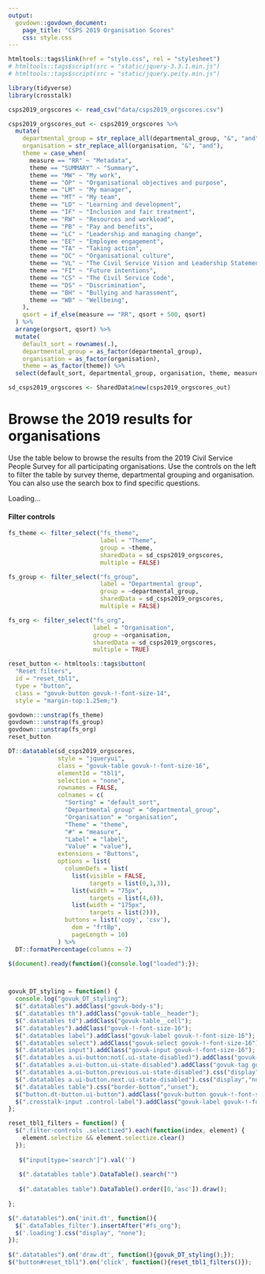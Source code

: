 ```yaml
---
output:
  govdown::govdown_document:
    page_title: "CSPS 2019 Organisation Scores"
    css: style.css
---
```


``` r
htmltools::tags$link(href = "style.css", rel = "stylesheet")
# htmltools::tags$script(src = "static/jquery-3.3.1.min.js")
# htmltools::tags$script(src = "static/jquery.peity.min.js")

```

``` r
library(tidyverse)
library(crosstalk)

csps2019_orgscores <- read_csv("data/csps2019_orgscores.csv")

csps2019_orgscores_out <- csps2019_orgscores %>%
  mutate(
    departmental_group = str_replace_all(departmental_group, "&", "and"),
    organisation = str_replace_all(organisation, "&", "and"),
    theme = case_when(
      measure == "RR" ~ "Metadata",
      theme == "SUMMARY" ~ "Summary",
      theme == "MW" ~ "My work",
      theme == "OP" ~ "Organisational objectives and purpose",
      theme == "LM" ~ "My manager",
      theme == "MT" ~ "My team",
      theme == "LD" ~ "Learning and development",
      theme == "IF" ~ "Inclusion and fair treatment",
      theme == "RW" ~ "Resources and workload",
      theme == "PB" ~ "Pay and benefits",
      theme == "LC" ~ "Leadership and managing change",
      theme == "EE" ~ "Employee engagement",
      theme == "TA" ~ "Taking action",
      theme == "OC" ~ "Organisational culture",
      theme == "VL" ~ "The Civil Service Vision and Leadership Statement",
      theme == "FI" ~ "Future intentions",
      theme == "CS" ~ "The Civil Service Code",
      theme == "DS" ~ "Discrimination",
      theme == "BH" ~ "Bullying and harassment",
      theme == "WB" ~ "Wellbeing",
    ),
    qsort = if_else(measure == "RR", qsort + 500, qsort)
  ) %>%
  arrange(orgsort, qsort) %>%
  mutate(
    default_sort = rownames(.),
    departmental_group = as_factor(departmental_group),
    organisation = as_factor(organisation),
    theme = as_factor(theme)) %>%
  select(default_sort, departmental_group, organisation, theme, measure, label, value)

sd_csps2019_orgscores <- SharedData$new(csps2019_orgscores_out)

```

# Browse the 2019 results for organisations

Use the table below to browse the results from the 2019 Civil Service People Survey for all participating organisations. Use the controls on the left to filter the table by survey theme, departmental grouping and organisation. You can also use the search box to find specific questions.

:::{.loading}
:::{.warning}
Loading...
:::
:::

:::{.govuk-grid-row .data-row}

:::{.govuk-grid-column-one-quarter .filter-controls .govuk-body-s}

#### Filter controls

```r


fs_theme <- filter_select("fs_theme",
                          label = "Theme",
                          group = ~theme,
                          sharedData = sd_csps2019_orgscores,
                          multiple = FALSE)

fs_group <- filter_select("fs_group",
                          label = "Departmental group",
                          group = ~departmental_group,
                          sharedData = sd_csps2019_orgscores,
                          multiple = FALSE)

fs_org <- filter_select("fs_org",
                        label = "Organisation",
                        group = ~organisation,
                        sharedData = sd_csps2019_orgscores,
                        multiple = TRUE)

reset_button <- htmltools::tags$button(
  "Reset filters",
  id = "reset_tbl1", 
  type = "button",
  class = "govuk-button govuk-!-font-size-14",
  style = "margin-top:1.25em;")

govdown:::unstrap(fs_theme)
govdown:::unstrap(fs_group)
govdown:::unstrap(fs_org)
reset_button

```
:::

:::{.govuk-grid-column-three-quarters .tbl-display}
```r

DT::datatable(sd_csps2019_orgscores, 
              style = "jqueryui", 
              class = "govuk-table govuk-!-font-size-16",
              elementId = "tbl1",
              selection = "none",
              rownames = FALSE,
              colnames = c(
                "Sorting" = "default_sort",
                "Departmental group" = "departmental_group",
                "Organisation" = "organisation",
                "Theme" = "theme",
                "#" = "measure",
                "Label" = "label",
                "Value" = "value"),
              extensions = "Buttons",
              options = list(
                columnDefs = list(
                  list(visible = FALSE, 
                       targets = list(0,1,3)),
                  list(width = "75px",
                       targets = list(4,6)),
                  list(width = "175px",
                       targets = list(2))),
                buttons = list('copy', 'csv'),
                  dom = "frtBp",
                  pageLength = 10)
              ) %>%
  DT::formatPercentage(columns = 7)

```
:::

:::


<!-- jQuery post-load actions: NO CONTENT AFTER THIS CODE BLOCK -->

``` js

$(document).ready(function(){console.log("loaded");});



govuk_DT_styling = function() {
  console.log("govuk_DT_styling");
  $(".datatables").addClass("govuk-body-s");
  $(".datatables th").addClass("govuk-table__header");
  $(".datatables td").addClass("govuk-table__cell");
  $(".datatables").addClass("govuk-!-font-size-16");
  $(".datatables label").addClass("govuk-label govuk-!-font-size-16");
  $(".datatables select").addClass("govuk-select govuk-!-font-size-16");
  $(".datatables input").addClass("govuk-input govuk-!-font-size-16");
  $(".datatables a.ui-button:not(.ui-state-disabled)").addClass("govuk-tag govuk-tag--grey govuk-!-font-size-14");
  $(".datatables a.ui-button.ui-state-disabled").addClass("govuk-tag govuk-tag--blue govuk-!-font-size-14");
  $(".datatables a.ui-button.previous.ui-state-disabled").css("display","none");
  $(".datatables a.ui-button.next.ui-state-disabled").css("display","none");
  $(".datatables table").css("border-bottom","unset");
  $("button.dt-button.ui-button").addClass("govuk-button govuk-!-font-size-14");
  $(".crosstalk-input .control-label").addClass("govuk-label govuk-!-font-size-16");
};

reset_tbl1_filters = function() {
  $(".filter-controls .selectized").each(function(index, element) { 
    element.selectize && element.selectize.clear()
  });
   
   $("input[type='search']").val('')
   
   $(".datatables table").DataTable().search("")
   
   $(".datatables table").DataTable().order([0,'asc']).draw();
   
};

$(".datatables").on('init.dt', function(){
  $('.dataTables_filter').insertAfter("#fs_org");
  $('.loading').css("display", "none");
});
  
$(".datatables").on('draw.dt', function(){govuk_DT_styling();});
$("button#reset_tbl1").on('click', function(){reset_tbl1_filters()});

```

